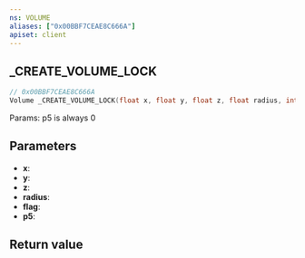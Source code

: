 ```yaml
---
ns: VOLUME
aliases: ["0x00BBF7CEAE8C666A"]
apiset: client
---
```

## _CREATE_VOLUME_LOCK

```c
// 0x00BBF7CEAE8C666A
Volume _CREATE_VOLUME_LOCK(float x, float y, float z, float radius, int flag, Any p5);
```

Params: p5 is always 0

## Parameters
* **x**:
* **y**:
* **z**:
* **radius**:
* **flag**:
* **p5**:

## Return value